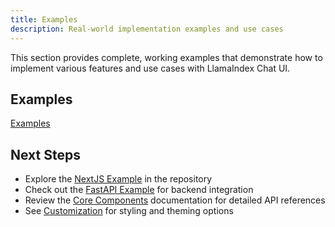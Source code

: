 ```yaml
---
title: Examples
description: Real-world implementation examples and use cases
---
```


This section provides complete, working examples that demonstrate how to implement various features and use cases with LlamaIndex Chat UI.

## Examples

[Examples](https://github.com/run-llama/chat-ui/tree/main/examples)

## Next Steps

- Explore the [NextJS Example](https://github.com/run-llama/chat-ui/tree/main/examples/nextjs) in the repository
- Check out the [FastAPI Example](https://github.com/run-llama/chat-ui/tree/main/examples/fastapi) for backend integration
- Review the [Core Components](./core-components.mdx) documentation for detailed API references
- See [Customization](./customization.mdx) for styling and theming options
